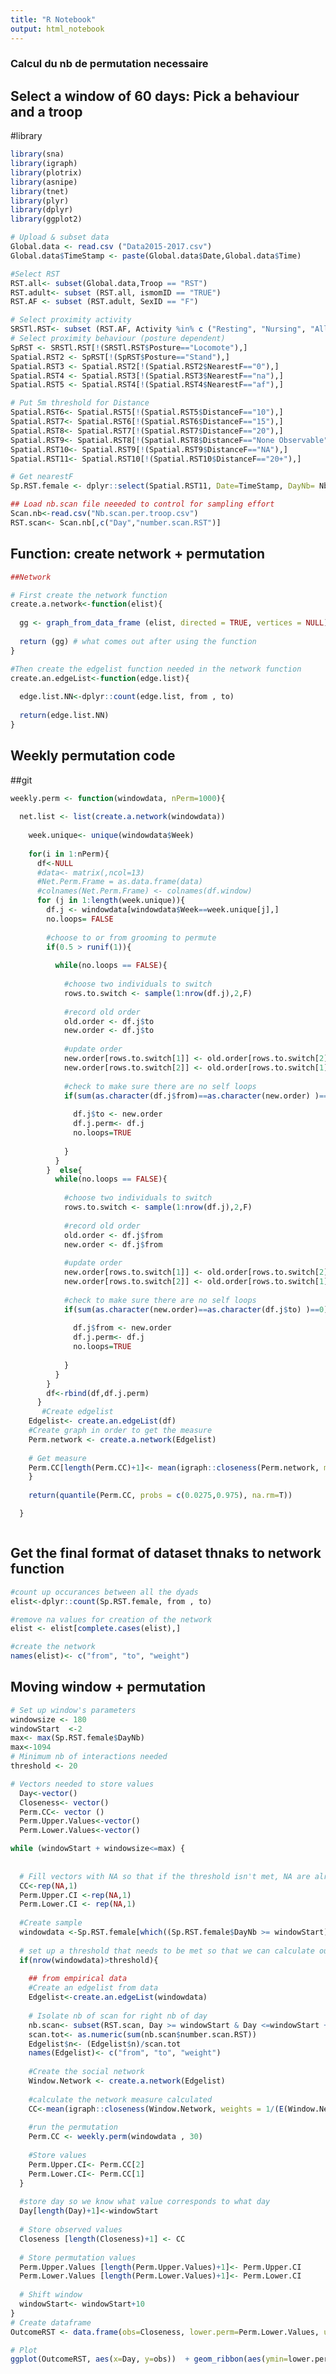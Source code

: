 ```yaml
---
title: "R Notebook"
output: html_notebook
---
```

### Calcul du nb de permutation necessaire
## Select a window of 60 days: Pick a behaviour and a troop
#library
```r
library(sna)
library(igraph)
library(plotrix)
library(asnipe)
library(tnet)
library(plyr)
library(dplyr)
library(ggplot2)
```


```r
# Upload & subset data
Global.data <- read.csv ("Data2015-2017.csv")
Global.data$TimeStamp <- paste(Global.data$Date,Global.data$Time)

#Select RST
RST.all<- subset(Global.data,Troop == "RST")
RST.adult<- subset (RST.all, ismomID == "TRUE")
RST.AF <- subset (RST.adult, SexID == "F")

# Select proximity activity
SRSTl.RST<- subset (RST.AF, Activity %in% c ("Resting", "Nursing", "Allo-mother", "Allo-groomer", "Allo-receiver", "Foraging"))
# Select proximity behaviour (posture dependent)
SpRST <- SRSTl.RST[!(SRSTl.RST$Posture=="Locomote"),]
Spatial.RST2 <- SpRST[!(SpRST$Posture=="Stand"),]
Spatial.RST3 <- Spatial.RST2[!(Spatial.RST2$NearestF=="0"),]
Spatial.RST4 <- Spatial.RST3[!(Spatial.RST3$NearestF=="na"),]
Spatial.RST5 <- Spatial.RST4[!(Spatial.RST4$NearestF=="af"),]

# Put 5m threshold for Distance
Spatial.RST6<- Spatial.RST5[!(Spatial.RST5$DistanceF=="10"),]
Spatial.RST7<- Spatial.RST6[!(Spatial.RST6$DistanceF=="15"),]
Spatial.RST8<- Spatial.RST7[!(Spatial.RST7$DistanceF=="20"),]
Spatial.RST9<- Spatial.RST8[!(Spatial.RST8$DistanceF=="None Observable"),]
Spatial.RST10<- Spatial.RST9[!(Spatial.RST9$DistanceF=="NA"),]
Spatial.RST11<- Spatial.RST10[!(Spatial.RST10$DistanceF=="20+"),]

# Get nearestF 
Sp.RST.female <- dplyr::select(Spatial.RST11, Date=TimeStamp, DayNb= Nb_Day, from=ID, to = NearestF, Distance = DistanceF, Activity= Activity, DeathID=DeathID, DeathPartner=DeathPartner, DeathNearestF=DeathNearestF, NewID=NewAdultID, NewPartner=NewAdultPArtner, NewNearestF=NewAdultNearestF, Week=Week)

## Load nb.scan file neeeded to control for sampling effort
Scan.nb<-read.csv("Nb.scan.per.troop.csv")
RST.scan<- Scan.nb[,c("Day","number.scan.RST")]

```


## Function: create network + permutation

```r
##Network

# First create the network function 
create.a.network<-function(elist){
  
  gg <- graph_from_data_frame (elist, directed = TRUE, vertices = NULL) 
  
  return (gg) # what comes out after using the function
}

#Then create the edgelist function needed in the network function
create.an.edgeList<-function(edge.list){
  
  edge.list.NN<-dplyr::count(edge.list, from , to)
  
  return(edge.list.NN)
}
```


## Weekly permutation code
##git 

```r
weekly.perm <- function(windowdata, nPerm=1000){
  
  net.list <- list(create.a.network(windowdata))
  
    week.unique<- unique(windowdata$Week)
    
    for(i in 1:nPerm){
      df<-NULL
      #data<- matrix(,ncol=13)
      #Net.Perm.Frame = as.data.frame(data)
      #colnames(Net.Perm.Frame) <- colnames(df.window)
      for (j in 1:length(week.unique)){ 
        df.j <- windowdata[windowdata$Week==week.unique[j],]
        no.loops= FALSE
        
        #choose to or from grooming to permute
        if(0.5 > runif(1)){
          
          while(no.loops == FALSE){
            
            #choose two individuals to switch
            rows.to.switch <- sample(1:nrow(df.j),2,F)
            
            #record old order
            old.order <- df.j$to
            new.order <- df.j$to
            
            #update order
            new.order[rows.to.switch[1]] <- old.order[rows.to.switch[2]]
            new.order[rows.to.switch[2]] <- old.order[rows.to.switch[1]]
            
            #check to make sure there are no self loops
            if(sum(as.character(df.j$from)==as.character(new.order) )==0){
              
              df.j$to <- new.order
              df.j.perm<- df.j
              no.loops=TRUE
              
            }
          }
        }  else{
          while(no.loops == FALSE){
            
            #choose two individuals to switch
            rows.to.switch <- sample(1:nrow(df.j),2,F)
            
            #record old order
            old.order <- df.j$from
            new.order <- df.j$from
            
            #update order
            new.order[rows.to.switch[1]] <- old.order[rows.to.switch[2]]
            new.order[rows.to.switch[2]] <- old.order[rows.to.switch[1]]
            
            #check to make sure there are no self loops
            if(sum(as.character(new.order)==as.character(df.j$to) )==0){
              
              df.j$from <- new.order
              df.j.perm<- df.j
              no.loops=TRUE
              
            }
          }
        }
        df<-rbind(df,df.j.perm)
      }
       #Create edgelist
    Edgelist<- create.an.edgeList(df)
    #Create graph in order to get the measure 
    Perm.network <- create.a.network(Edgelist)
    
    # Get measure
    Perm.CC[length(Perm.CC)+1]<- mean(igraph::closeness(Perm.network, mode=c("total"), weights=1/(E(Perm.network)$weight)))
    }
     
    return(quantile(Perm.CC, probs = c(0.0275,0.975), na.rm=T))

  }



```


## Get the final format of dataset thnaks to network function

```r
#count up occurances between all the dyads
elist<-dplyr::count(Sp.RST.female, from , to)

#remove na values for creation of the network
elist <- elist[complete.cases(elist),]

#create the network
names(elist)<- c("from", "to", "weight")
```


## Moving window + permutation

```r
# Set up window's parameters
windowsize <- 180
windowStart  <-2
max<- max(Sp.RST.female$DayNb)
max<-1094
# Minimum nb of interactions needed
threshold <- 20

# Vectors needed to store values
  Day<-vector()
  Closeness<- vector()
  Perm.CC<- vector ()
  Perm.Upper.Values<-vector()
  Perm.Lower.Values<-vector()

while (windowStart + windowsize<=max) {
  
  
  # Fill vectors with NA so that if the threshold isn't met, NA are already written down
  CC<-rep(NA,1)
  Perm.Upper.CI <-rep(NA,1)
  Perm.Lower.CI <- rep(NA,1)
  
  #Create sample
  windowdata <-Sp.RST.female[which((Sp.RST.female$DayNb >= windowStart) & (Sp.RST.female$DayNb <= (windowStart + windowsize - 1))),] 
  
  # set up a threshold that needs to be met so that we can calculate our metric, otherwise we put NA
  if(nrow(windowdata)>threshold){
    
    ## from empirical data
    #Create an edgelist from data
    Edgelist<-create.an.edgeList(windowdata)
    
    # Isolate nb of scan for right nb of day
    nb.scan<- subset(RST.scan, Day >= windowStart & Day <=windowStart + windowsize)
    scan.tot<- as.numeric(sum(nb.scan$number.scan.RST))
    Edgelist$n<- (Edgelist$n)/scan.tot
    names(Edgelist)<- c("from", "to", "weight")
    
    #Create the social network
    Window.Network <- create.a.network(Edgelist) 
    
    #calculate the network measure calculated
    CC<-mean(igraph::closeness(Window.Network, weights = 1/(E(Window.Network)$weight), mode=c("total")))
    
    #run the permutation
    Perm.CC <- weekly.perm(windowdata , 30)
    
    #Store values
    Perm.Upper.CI<- Perm.CC[2]
    Perm.Lower.CI<- Perm.CC[1]
  } 
  
  #store day so we know what value corresponds to what day
  Day[length(Day)+1]<-windowStart
  
  # Store observed values
  Closeness [length(Closeness)+1] <- CC
  
  # Store permutation values
  Perm.Upper.Values [length(Perm.Upper.Values)+1]<- Perm.Upper.CI
  Perm.Lower.Values [length(Perm.Lower.Values)+1]<- Perm.Lower.CI
  
  # Shift window
  windowStart<- windowStart+10
}
# Create dataframe
OutcomeRST <- data.frame(obs=Closeness, lower.perm=Perm.Lower.Values, upper.perm=Perm.Upper.Values, Day=Day)

```



```r
# Plot
ggplot(OutcomeRST, aes(x=Day, y=obs))  + geom_ribbon(aes(ymin=lower.perm, ymax=upper.perm), fill="red") + geom_point(color="blue") + labs(x= "2015 to 2017 with a 180 days windowsize - shift +1", y="Closeness in spatial proximity behaviour on RST")
```

